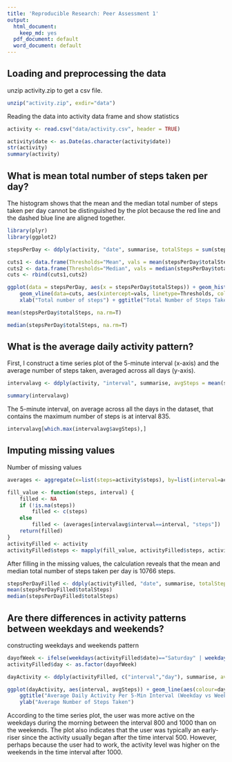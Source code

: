 ```yaml
---
title: 'Reproducible Research: Peer Assessment 1'
output:
  html_document:
    keep_md: yes
  pdf_document: default
  word_document: default
---
```



## Loading and preprocessing the data
unzip activity.zip to get a csv file.

```r
unzip("activity.zip", exdir="data")
```

Reading the data into activity data frame and show statistics
```r
activity <- read.csv("data/activity.csv", header = TRUE)

activity$date <- as.Date(as.character(activity$date))
str(activity)
summary(activity)
```



## What is mean total number of steps taken per day?

The histogram shows that the mean and the median total number of steps taken per day cannot be distinguished by the plot because the red line and the dashed blue line are aligned together.
```r
library(plyr)
library(ggplot2)

stepsPerDay <- ddply(activity, "date", summarise, totalSteps = sum(steps))

cuts1 <- data.frame(Thresholds="Mean", vals = mean(stepsPerDay$totalSteps, na.rm=T))
cuts2 <- data.frame(Thresholds="Median", vals = median(stepsPerDay$totalSteps, na.rm=T))
cuts <- rbind(cuts1,cuts2)

ggplot(data = stepsPerDay, aes(x = stepsPerDay$totalSteps)) + geom_histogram() + 
    geom_vline(data=cuts, aes(xintercept=vals, linetype=Thresholds, colour = Thresholds),show.legend = TRUE) + 
    xlab("Total number of steps") + ggtitle("Total Number of Steps Taken Per Day after removing missing values")
```
```r
mean(stepsPerDay$totalSteps, na.rm=T)

median(stepsPerDay$totalSteps, na.rm=T)
```

## What is the average daily activity pattern?
First, I construct a time series plot of the 5-minute interval (x-axis) and the average number of steps taken, averaged across all days (y-axis).
```r
intervalavg <- ddply(activity, "interval", summarise, avgSteps = mean(steps, na.rm=T))

summary(intervalavg)
```
The 5-minute interval, on average across all the days in the dataset, that contains the maximum number of steps is at interval 835.
```r
intervalavg[which.max(intervalavg$avgSteps),]
```
## Imputing missing values
Number of missing values
```r
averages <- aggregate(x=list(steps=activity$steps), by=list(interval=activity$interval), mean, na.rm=TRUE)

fill_value <- function(steps, interval) {
    filled <- NA
    if (!is.na(steps))
        filled <- c(steps)
    else
        filled <- (averages[intervalavg$interval==interval, "steps"])
    return(filled)
}
activityFilled <- activity
activityFilled$steps <- mapply(fill_value, activityFilled$steps, activityFilled$interval)

```
After filling in the missing values, the calculation reveals that the mean and median total number of steps taken per day is 10766 steps.
```r
stepsPerDayFilled <- ddply(activityFilled, "date", summarise, totalSteps = sum(steps))
mean(stepsPerDayFilled$totalSteps)
median(stepsPerDayFilled$totalSteps)
```




## Are there differences in activity patterns between weekdays and weekends?

constructing weekdays and weekends pattern
```r
dayofWeek <- ifelse(weekdays(activityFilled$date)=="Saturday" | weekdays(activityFilled$date)=="Sunday","weekend","weekday")
activityFilled$day <- as.factor(dayofWeek)

dayActivity <- ddply(activityFilled, c("interval","day"), summarise, avgSteps=mean(steps))

ggplot(dayActivity, aes(interval, avgSteps)) + geom_line(aes(colour=day)) + facet_grid(day ~ .) + 
    ggtitle("Average Daily Activity Per 5-Min Interval (Weekday vs Weekend)") + xlab("interval (24-hours)") + 
    ylab("Average Number of Steps Taken")

```

According to the time series plot, the user was more active on the weekdays during the morning between the interval 800 and 1000 than on the weekends. The plot also indicates that the user was typically an early-riser since the activity usually began after the time interval 500. However, perhaps because the user had to work, the activity level was higher on the weekends in the time interval after 1000.